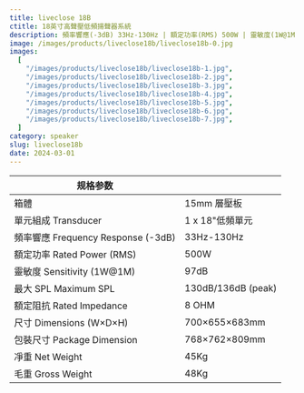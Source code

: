 ```yaml
---
title: liveclose 18B
ctitle: 18英寸高聲壓低頻揚聲器系統
description: 頻率響應(-3dB) 33Hz-130Hz | 額定功率(RMS) 500W | 靈敏度(1W@1M) 97dB | 最大SPL 	130dB/136dB (peak)
image: /images/products/liveclose18b/liveclose18b-0.jpg
images:
  [
    "/images/products/liveclose18b/liveclose18b-1.jpg",
    "/images/products/liveclose18b/liveclose18b-2.jpg",
    "/images/products/liveclose18b/liveclose18b-3.jpg",
    "/images/products/liveclose18b/liveclose18b-4.jpg",
    "/images/products/liveclose18b/liveclose18b-5.jpg",
    "/images/products/liveclose18b/liveclose18b-6.jpg",
    "/images/products/liveclose18b/liveclose18b-7.jpg",
  ]
category: speaker
slug: liveclose18b
date: 2024-03-01
---
```


| 规格参数                           |                    |
| ---------------------------------- | ------------------ |
| 箱體                               | 15mm 層壓板        |
| 單元組成 Transducer                | 1 x 18"低頻單元    |
| 頻率響應 Frequency Response (-3dB) | 33Hz-130Hz         |
| 額定功率 Rated Power (RMS)         | 500W               |
| 靈敏度 Sensitivity (1W@1M)         | 97dB               |
| 最大 SPL Maximum SPL               | 130dB/136dB (peak) |
| 額定阻抗 Rated Impedance           | 8 OHM              |
| 尺寸 Dimensions (W×D×H)            | 700×655×683mm      |
| 包裝尺寸 Package Dimension         | 768×762×809mm      |
| 凈重 Net Weight                    | 45Kg               |
| 毛重 Gross Weight                  | 48Kg               |
